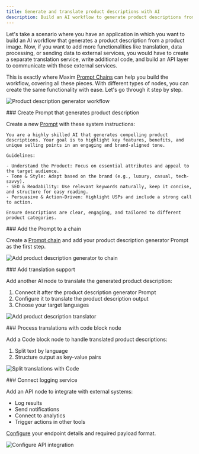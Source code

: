 ```yaml
---
title: Generate and translate product descriptions with AI
description: Build an AI workflow to generate product descriptions from images using Prompt Chains
---
```


Let's take a scenario where you have an application in which you want to build an AI workflow that generates a product description from a product image. Now, if you want to add more functionalities like translation, data processing, or sending data to external services, you would have to create a separate translation service, write additional code, and build an API layer to communicate with those external services.

This is exactly where Maxim [Prompt Chains](/docs/evaluate/how-to/evaluate-chains/experiment-with-prompt-chains) can help you build the workflow, covering all these pieces. With different types of nodes, you can create the same functionality with ease. Let's go through it step by step.

![Product description generator workflow](/images/docs/evaluate/how-to/prompt-chains/tutorials/product-description-generator-and-translator-chain.png)

<Steps>
<Step>
### Create Prompt that generates product description

Create a new [Prompt](/docs/evaluate/how-to/evaluate-prompts/experiment-in-prompt-playground) with these system instructions:

```plaintext title="System instructions for product description generator"
You are a highly skilled AI that generates compelling product descriptions. Your goal is to highlight key features, benefits, and unique selling points in an engaging and brand-aligned tone.

Guidelines:

- Understand the Product: Focus on essential attributes and appeal to the target audience.
- Tone & Style: Adapt based on the brand (e.g., luxury, casual, tech-savvy).
- SEO & Readability: Use relevant keywords naturally, keep it concise, and structure for easy reading.
- Persuasive & Action-Driven: Highlight USPs and include a strong call to action.

Ensure descriptions are clear, engaging, and tailored to different product categories.
```

</Step>

<Step>
### Add the Prompt to a chain

Create a [Prompt chain](/docs/evaluate/how-to/evaluate-chains/experiment-with-prompt-chains) and add your product description generator Prompt as the first step.

![Add product description generator to chain](/images/docs/evaluate/how-to/prompt-chains/tutorials/product-description-generator-bot-prompt-node.png)

</Step>

<Step>
### Add translation support

Add another AI node to translate the generated product description:

1. Connect it after the product description generator Prompt
2. Configure it to translate the product description output
3. Choose your target languages

![Add product description translator](/images/docs/evaluate/how-to/prompt-chains/tutorials/translator-prompt-node.png)

</Step>

<Step>
### Process translations with code block node

Add a Code block node to handle translated product descriptions:

1. Split text by language
2. Structure output as key-value pairs

![Split translations with Code](/images/docs/evaluate/how-to/prompt-chains/tutorials/code-block-node.png)

</Step>

<Step>
### Connect logging service

Add an API node to integrate with external systems:

- Log results
- Send notifications
- Connect to analytics
- Trigger actions in other tools

[Configure](/docs/evaluate/how-to/evaluate-chains/use-api-nodes-within-chains) your endpoint details and required payload format.

![Configure API integration](/images/docs/evaluate/how-to/prompt-chains/tutorials/api-block-node.png)

</Step>
</Steps>
